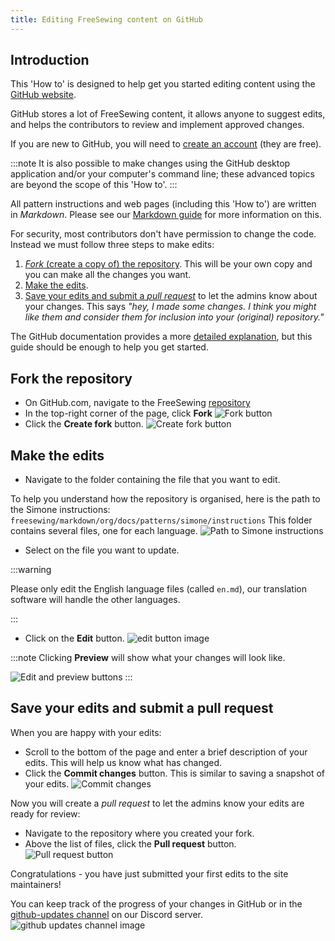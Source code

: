```yaml
---
title: Editing FreeSewing content on GitHub
---
```


## Introduction

This 'How to' is designed to help get you started editing content using the
[GitHub website](https://github.com/freesewing).

GitHub stores a lot of FreeSewing content, it allows anyone to suggest
edits, and helps the contributors to review and implement approved changes.

If you are new to GitHub, you will need to [create an
account](https://github.com/signup?user_email=\&source=form-home-signup)
(they are free).

:::note
It is also possible to make changes using the GitHub desktop
application and/or your computer's command line; these advanced topics are
beyond the scope of this 'How to'.
:::

All pattern instructions and web pages (including this 'How to') are written in
_Markdown_. Please see our [Markdown
guide](https://freesewing.dev/guides/markdown) for more information on this.

For security, most contributors don't have permission to change the code.
Instead we must follow three steps to make edits:

1. [_Fork_ (create a copy of) the repository](#fork-the-repository).  This will
   be your own copy and you can make all the changes you want.
2. [Make the edits](#make-the-edits).
3. [Save your edits and submit a _pull
   request_](#save-your-edits-and-submit-a-pull-request) to let the admins know
   about your changes. This says _"hey, I made some changes. I think you might
   like them and consider them for inclusion into your (original) repository."_

The GitHub documentation provides a more [detailed
explanation](https://docs.github.com/en/get-started/quickstart/fork-a-repo),
but this guide should be enough to help you get started.

## Fork the repository

- On GitHub.com, navigate to the FreeSewing
  [repository](https://github.com/freesewing/freesewing)
- In the top-right corner of the page, click **Fork**
![Fork button](fork_button.png)
- Click the **Create fork** button.
![Create fork button](fork-create-button.png)

## Make the edits

- Navigate to the folder containing the file that you want to edit.

To help you understand how the repository is organised, here is the path to the
Simone instructions:
`freesewing/markdown/org/docs/patterns/simone/instructions`  This folder
contains several files, one for each language.
![Path to Simone instructions](simone-instructions-path.png)

- Select on the file you want to update.

:::warning

Please only edit the English language files (called `en.md`),
our translation software will handle the other languages.

:::
- Click on the **Edit** button.
![edit button image](edit-button.png)

:::note
Clicking **Preview** will show what your changes will look like.

![Edit and preview buttons](edit-preview-buttons.png)
:::

## Save your edits and submit a pull request

When you are happy with your edits:

- Scroll to the bottom of the page and enter a brief description of your edits.
  This will help us know what has changed.
- Click the **Commit changes** button. This is similar to saving a snapshot of
  your edits.
  ![Commit changes](commit-changes.png)

Now you will create a _pull request_ to let the admins know your edits are
ready for review:

- Navigate to the repository where you created your fork.
- Above the list of files, click the **Pull request** button.
![Pull request button](pull-request-button.png)

Congratulations - you have just submitted your first edits to the site
maintainers!

You can keep track of the progress of your changes in GitHub or in the
[github-updates
channel](https://discord.com/channels/698854858052075530/836689608820916234) on
our Discord server.
![github updates channel image](discord-github-updates.png)
